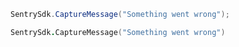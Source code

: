 ```csharp
SentrySdk.CaptureMessage("Something went wrong");
```

```fsharp
SentrySdk.CaptureMessage("Something went wrong")
```
